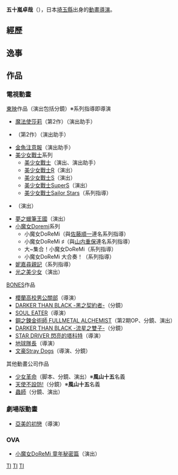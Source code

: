 {{noteTA|G1=Anime}}
{{Japanese|japanese=五十嵐 卓哉|kana=いがらし たくや|romaji=Igarashi Takuya}}
'''五十嵐卓哉'''（{{bd|1965年|12月21日}}），日本[[埼玉縣|埼玉縣]]出身的[[動畫|動畫]][[導演|導演]]。

== 經歷 ==
== 逸事 ==

== 作品 ==
=== 電視動畫 ===
; [[东映动画|東映]]作品（演出包括分鏡）※系列指導即導演
* [[魔法使莎莉|魔法使莎莉]]（第2作）（演出助手）
* {{link-ja|猛烈太郎|もーれつア太郎}}（第2作）（演出助手）
* [[金魚注意報|金魚注意報]]（演出助手）
* [[美少女戰士|美少女戰士]]系列
** [[美少女戰士_(第一輯)|美少女戰士]]（演出、演出助手）
** [[美少女戰士R|美少女戰士R]]（演出）
** [[美少女戰士S|美少女戰士S]]（演出）
** [[美少女戰士SuperS|美少女戰士SuperS]]（演出）
** [[美少女戰士Sailor_Stars|美少女戰士Sailor Stars]]（系列指導）
* {{link-ja|不思议魔法缤纷药房|ふしぎ魔法ファンファンファーマシィー}}（演出）
* [[夢之蠟筆王國|夢之蠟筆王國]]（演出）
* [[小魔女Doremi|小魔女Doremi]]系列
** 小魔女DoReMi（與[[佐藤順一|佐藤順一]]連名系列指導）
** 小魔女DoReMi ♯（與[[山内重保|山内重保]]連名系列指導）
** 大~集合！小魔女DoReMi（系列指導）
** 小魔女DoReMi 大合奏！（系列指導）
* [[妮嘉尋親記|妮嘉尋親記]]（系列指導）
* [[光之美少女|光之美少女]]（演出）
; [[BONES_(動畫製作公司)|BONES]]作品
* [[櫻蘭高校男公關部|櫻蘭高校男公關部]]（導演）
* [[DARKER_THAN_BLACK|DARKER THAN BLACK -黑之契約者-]]（分鏡）
* [[SOUL_EATER|SOUL EATER]]（導演）
* [[鋼之鍊金術師_FULLMETAL_ALCHEMIST|鋼之鍊金術師 FULLMETAL ALCHEMIST]]（第2期OP、分鏡、演出）
* [[DARKER_THAN_BLACK|DARKER THAN BLACK -流星之雙子-]]（分鏡）
* [[STAR_DRIVER_閃亮的塔科特|STAR DRIVER 閃亮的塔科特]]（導演）
* [[地球隊長|地球隊長]]（導演）
* [[文豪Stray_Dogs|文豪Stray Dogs]]（導演、分鏡）
; 其他動畫公司作品
* [[少女革命|少女革命]]（脚本、分鏡、演出）※'''風山十五'''名義
* [[天使不設防!|天使不設防!]]（分鏡）※'''風山十五'''名義
* [[蟲師|蟲師]]（分鏡、演出）

=== 劇場版動畫 ===
* [[亞美的初戀|亞美的初戀]]（導演）

=== OVA ===
* [[小魔女Doremi|小魔女DoReMi 童年秘密篇]]（演出）

{{五十嵐卓哉執導作品}}
[[Category:1965年出生|TI]]
[[Category:日本動畫導演|TI]]
[[Category:埼玉縣出身人物|TI]]